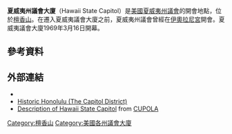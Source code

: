 {{Infobox building
|name =夏威夷州議會大廈
|image = Hawaii state capitol from the south-east.jpg
| image_size = 350px
|caption =議會大廈
|location = {{USA}}[[夏威夷州|夏威夷州]][[檀香山|檀香山]]415 S. Beretania Street
|coordinates = {{coord|21|18|27|N|157|51|27|W|region:US-HI_type:landmark|display=inline,title}}
|start_date = 1965年11月10日<ref name=docomomo>{{cite web|title=Hawaii State Capitol|url=http://www.docomomo-us.org/register/fiche/hawaii_state_capitol|publisher=Docomomo International|access-date=27 April 2012|archive-date=2016-12-30|archive-url=https://web.archive.org/web/20161230065326/http://www.docomomo-us.org/register/fiche/hawaii_state_capitol|dead-url=no}}</ref>
|completion_date =1969年3月15日<ref name=docomomo/>
|inauguration_date =
|architect = Belt, Lemmon & Lo and John Carl Warnecke & Associates<ref name=docomomo/>
|owner =國際建築
|cost =
|client =國際建築
|height =
|style =夏威夷建築
| website = {{url | www.capitol.hawaii.gov}}
| embedded = 
{{Infobox NRHP
| name =夏威夷州議會大廈
| embed = yes
| nrhp_type = cp 
| nocat = yes
| partof =夏威夷州議會
| partof_refnum = 78001020
| designated_nrhp_type = 12/01/1978
}}
}}
'''夏威夷州議會大廈'''（Hawaii State Capitol）是[[美國|美國]][[夏威夷州|夏威夷州]][[夏威夷州議會|議會]]的開會地點，位於[[檀香山|檀香山]]。在遷入夏威夷議會大廈之前，夏威夷州議會曾經在[[伊奧拉尼宮|伊奧拉尼宮]]開會。夏威夷議會大廈1969年3月16日開幕。

==參考資料==
{{reflist}}
==外部連結==
{{Commons category|Hawaii State Capitol}}
* {{Official website|https://web.archive.org/web/20121221051946/http://governor.hawaii.gov/about/state-capitol/}}
* [https://web.archive.org/web/20041119083807/http://www.honolulu.gov/moca/historichonolulu.htm Historic Honolulu (The Capitol District)]
* [http://www.cupola.com/html/bldgstru/statecap/cap03.htm Description of Hawaii State Capitol] {{Wayback|url=http://www.cupola.com/html/bldgstru/statecap/cap03.htm |date=20210417152914 }} from [http://www.cupola.com CUPOLA] {{Wayback|url=http://www.cupola.com/ |date=20220305213240 }}

{{US State Capitols}}
[[Category:檀香山|Category:檀香山]]
[[Category:美國各州議會大廈|Category:美國各州議會大廈]]